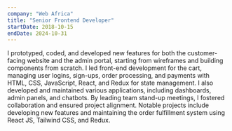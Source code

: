 ```yaml
---
company: "Web Africa"
title: "Senior Frontend Developer"
startDate: 2018-10-15
endDate: 2024-10-31
---
```


I prototyped, coded, and developed new features for both the customer-facing website and the admin portal, starting from wireframes and building components from scratch. I led front-end development for the cart, managing user logins, sign-ups, order processing, and payments with HTML, CSS, JavaScript, React, and Redux for state management. I also developed and maintained various applications, including dashboards, admin panels, and chatbots. By leading team stand-up meetings, I fostered collaboration and ensured project alignment. Notable projects include developing new features and maintaining the order fulfillment system using React JS, Tailwind CSS, and Redux.